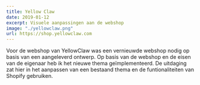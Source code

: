 ```yaml
---
title: Yellow Claw
date: 2019-01-12
excerpt: Visuele aanpassingen aan de webshop
image: "./yellowclaw.png"
url: https://shop.yellowclaw.com
---
```


Voor de webshop van YellowClaw was een vernieuwde webshop nodig op basis van een aangeleverd ontwerp. Op basis van de webshop en de eisen van de eigenaar heb ik het nieuwe thema geïmplementeerd. De uitdaging zat hier in het aanpassen van een bestaand thema en de funtionaliteiten van Shopify gebruiken.
